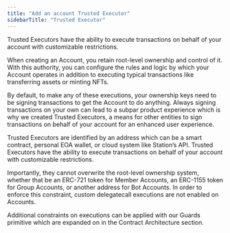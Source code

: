 ```yaml
---
title: "Add an account Trusted Executor"
sidebarTitle: "Trusted Executor"
---
```


<Info>
Trusted Executors have the ability to execute transactions on behalf of your account with customizable restrictions.
</Info>

When creating an Account, you retain root-level ownership and control of it. With this authority, you can configure the rules and logic by which your Account operates in addition to executing typical transactions like transferring assets or minting NFTs.

By default, to make any of these executions, your ownership keys need to be signing transactions to get the Account to do anything. Always signing transactions on your own can lead to a subpar product experience which is why we created Trusted Executors, a means for other entities to sign transactions on behalf of your account for an enhanced user experience.

Trusted Executors are identified by an address which can be a smart contract, personal EOA wallet, or cloud system like Station’s API. Trusted Executors have the ability to execute transactions on behalf of your account with customizable restrictions.

Importantly, they cannot overwrite the root-level ownership system, whether that be an ERC-721 token for Member Accounts, an ERC-1155 token for Group Accounts, or another address for Bot Accounts. In order to enforce this constraint, custom delegatecall executions are not enabled on Accounts.

Additional constraints on executions can be applied with our Guards primitive which are expanded on in the Contract Architecture section.
